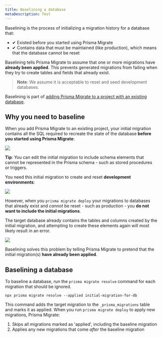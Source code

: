 ```yaml
---
title: Baselining a database
metaDescription: Test
---
```


<TopBlock>

Baselining is the process of initializing a migration history for a database that:

* ✔ Existed before you started using Prisma Migrate
* ✔ Contains data that must be maintained (like production), which means that the database cannot be reset

Baselining tells Prisma Migrate to assume that one or more migrations have **already been applied**. This prevents generated migrations from failing when they try to create tables and fields that already exist.

> **Note**: We assume it is acceptable to reset and seed development databases.

Baselining is part of [adding Prisma Migrate to a project with an existing database](add-prisma-migrate-to-a-project).

</TopBlock>

## Why you need to baseline

When you add Prisma Migrate to an existing project, your initial migration contains all the SQL required to recreate the state of the database **before you started using Prisma Migrate**:

![](existing-database.png)

<Admonition type="info">

**Tip**: You can edit the initial migration to include schema elements that cannot be represented in the Prisma schema - such as stored procedures or triggers.

</Admonition>

You need this initial migration to create and reset **development environments**:

![](new-dev-db.png)

However, when you `prisma migrate deploy` your migrations to databases that already exist and _cannot_ be reset - such as production - you **do not want to include the initial migrations**.

The target database already contains the tables and columns created by the initial migration, and attempting to create these elements again will most likely result in an error.

![](deploy-db.png)

Baselining solves this problem by telling Prisma Migrate to pretend that the initial migration(s) **have already been applied**.

## Baselining a database

To baseline a database, run the `prisma migrate resolve` command for each migration that should be ignored.

```terminal
npx prisma migrate resolve --applied initial-migration-for-db
```

This command adds the target migration to the `_prisma_migrations` table and marks it as applied. When you run `prisma migrate deploy` to apply new migrations, Prisma Migrate:

1. Skips all migrations marked as 'applied', including the baseline migration
1. Applies any new migrations that come _after_ the baseline migration